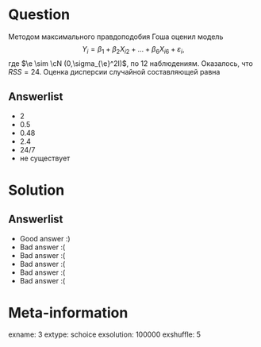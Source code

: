 Question
========
Методом максимального правдоподобия Гоша оценил модель
$$
Y_i = \beta_1 + \beta_2 X_{i2} +  \ldots  + \beta _6 X_{i6} + \varepsilon_i,
$$
где $\e \sim \cN (0,\sigma_{\e}^2I)$, по 12 наблюдениям. Оказалось, что $RSS = 24$.  Оценка дисперсии случайной составляющей равна


Answerlist
----------
*  $2$
*  $0.5$
*  $0.48$
*  $2.4$
*  $24/7$
*  не существует

Solution
========

Answerlist
----------
*  Good answer :)
*  Bad answer :(
*  Bad answer :(
*  Bad answer :(
*  Bad answer :(
*  Bad answer :(

Meta-information
================
exname: 3
extype: schoice
exsolution: 100000
exshuffle: 5
